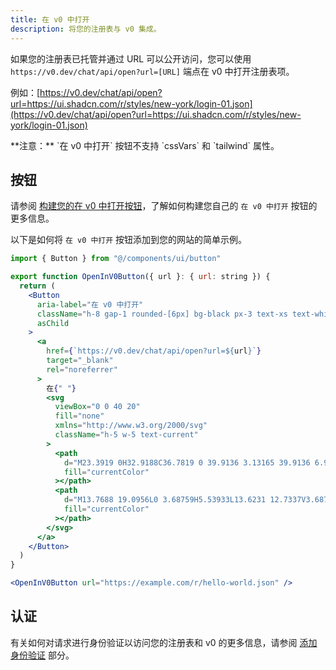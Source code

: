 ```yaml
---
title: 在 v0 中打开
description: 将您的注册表与 v0 集成。
---
```


如果您的注册表已托管并通过 URL 可以公开访问，您可以使用 `https://v0.dev/chat/api/open?url=[URL]` 端点在 v0 中打开注册表项。

例如：[https://v0.dev/chat/api/open?url=https://ui.shadcn.com/r/styles/new-york/login-01.json](https://v0.dev/chat/api/open?url=https://ui.shadcn.com/r/styles/new-york/login-01.json)

<Callout className="mt-6">
  **注意：** `在 v0 中打开` 按钮不支持 `cssVars` 和 `tailwind` 属性。
</Callout>

## 按钮

请参阅 [构建您的在 v0 中打开按钮](https://v0.dev/chat/button)，了解如何构建您自己的 `在 v0 中打开` 按钮的更多信息。

以下是如何将 `在 v0 中打开` 按钮添加到您的网站的简单示例。

```jsx
import { Button } from "@/components/ui/button"

export function OpenInV0Button({ url }: { url: string }) {
  return (
    <Button
      aria-label="在 v0 中打开"
      className="h-8 gap-1 rounded-[6px] bg-black px-3 text-xs text-white hover:bg-black hover:text-white dark:bg-white dark:text-black"
      asChild
    >
      <a
        href={`https://v0.dev/chat/api/open?url=${url}`}
        target="_blank"
        rel="noreferrer"
      >
        在{" "}
        <svg
          viewBox="0 0 40 20"
          fill="none"
          xmlns="http://www.w3.org/2000/svg"
          className="h-5 w-5 text-current"
        >
          <path
            d="M23.3919 0H32.9188C36.7819 0 39.9136 3.13165 39.9136 6.99475V16.0805H36.0006V6.99475C36.0006 6.90167 35.9969 6.80925 35.9898 6.71766L26.4628 16.079C26.4949 16.08 26.5272 16.0805 26.5595 16.0805H36.0006V19.7762H26.5595C22.6964 19.7762 19.4788 16.6139 19.4788 12.7508V3.68923H23.3919V12.7508C23.3919 12.9253 23.4054 13.0977 23.4316 13.2668L33.1682 3.6995C33.0861 3.6927 33.003 3.68923 32.9188 3.68923H23.3919V0Z"
            fill="currentColor"
          ></path>
          <path
            d="M13.7688 19.0956L0 3.68759H5.53933L13.6231 12.7337V3.68759H17.7535V17.5746C17.7535 19.6705 15.1654 20.6584 13.7688 19.0956Z"
            fill="currentColor"
          ></path>
        </svg>
      </a>
    </Button>
  )
}
```

```jsx
<OpenInV0Button url="https://example.com/r/hello-world.json" />
```

## 认证

有关如何对请求进行身份验证以访问您的注册表和 v0 的更多信息，请参阅 [添加身份验证](/docs/registry/getting-started#adding-auth) 部分。